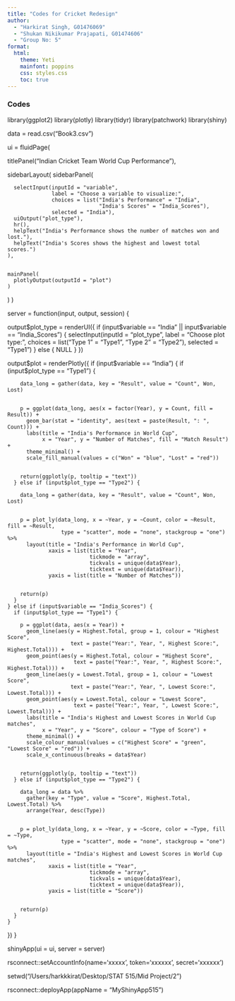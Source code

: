 ```yaml
---
title: "Codes for Cricket Redesign"
author: 
  - "Harkirat Singh, G01476069"
  - "Shukan Nikikumar Prajapati, G01474606"
  - "Group No: 5"
format: 
  html:
    theme: Yeti
    mainfont: poppins
    css: styles.css
    toc: true
---
```


### Codes

library(ggplot2)
library(plotly)
library(tidyr)
library(patchwork)
library(shiny)


data = read.csv("Book3.csv")

ui = fluidPage(
  
  
  titlePanel("Indian Cricket Team World Cup Performance"),
  
  
  sidebarLayout(
    sidebarPanel(
      
      selectInput(inputId = "variable",
                  label = "Choose a variable to visualize:",
                  choices = list("India's Performance" = "India",
                                 "India's Scores" = "India_Scores"),
                  selected = "India"),
      uiOutput("plot_type"),
      hr(),
      helpText("India's Performance shows the number of matches won and lost."),
      helpText("India's Scores shows the highest and lowest total scores.")
    ),
    
    
    mainPanel(
      plotlyOutput(outputId = "plot")
    )
  )
)


server = function(input, output, session) {
  
  
  output$plot_type = renderUI({
    if (input$variable == "India" || input$variable == "India_Scores") {
      selectInput(inputId = "plot_type",
                  label = "Choose plot type:",
                  choices = list("Type 1" = "Type1",
                                 "Type 2" = "Type2"),
                  selected = "Type1")
    } else {
      NULL
    }
  })
  
  
  output$plot = renderPlotly({
    if (input$variable == "India") {
      if (input$plot_type == "Type1") {
        
        data_long = gather(data, key = "Result", value = "Count", Won, Lost)
        
       
        p = ggplot(data_long, aes(x = factor(Year), y = Count, fill = Result)) +
          geom_bar(stat = "identity", aes(text = paste(Result, ": ", Count))) +
          labs(title = "India's Performance in World Cup",
               x = "Year", y = "Number of Matches", fill = "Match Result") +
          theme_minimal() +
          scale_fill_manual(values = c("Won" = "blue", "Lost" = "red"))
        
        
        return(ggplotly(p, tooltip = "text"))
      } else if (input$plot_type == "Type2") {
        
        data_long = gather(data, key = "Result", value = "Count", Won, Lost)
        
        
        p = plot_ly(data_long, x = ~Year, y = ~Count, color = ~Result, fill = ~Result,
                     type = "scatter", mode = "none", stackgroup = "one") %>%
          layout(title = "India's Performance in World Cup",
                 xaxis = list(title = "Year",
                              tickmode = "array",
                              tickvals = unique(data$Year),
                              ticktext = unique(data$Year)),
                 yaxis = list(title = "Number of Matches"))
        
        
        return(p)
      }
    } else if (input$variable == "India_Scores") {
      if (input$plot_type == "Type1") {
        
        p = ggplot(data, aes(x = Year)) +
          geom_line(aes(y = Highest.Total, group = 1, colour = "Highest Score",
                        text = paste("Year:", Year, ", Highest Score:", Highest.Total))) +
          geom_point(aes(y = Highest.Total, colour = "Highest Score",
                         text = paste("Year:", Year, ", Highest Score:", Highest.Total))) +
          geom_line(aes(y = Lowest.Total, group = 1, colour = "Lowest Score",
                        text = paste("Year:", Year, ", Lowest Score:", Lowest.Total))) +
          geom_point(aes(y = Lowest.Total, colour = "Lowest Score",
                         text = paste("Year:", Year, ", Lowest Score:", Lowest.Total))) +
          labs(title = "India's Highest and Lowest Scores in World Cup matches",
               x = "Year", y = "Score", colour = "Type of Score") +
          theme_minimal() +
          scale_colour_manual(values = c("Highest Score" = "green", "Lowest Score" = "red")) +
          scale_x_continuous(breaks = data$Year)
        
        
        return(ggplotly(p, tooltip = "text"))
      } else if (input$plot_type == "Type2") {
        
        data_long = data %>%
          gather(key = "Type", value = "Score", Highest.Total, Lowest.Total) %>%
          arrange(Year, desc(Type)) 
        
        
        p = plot_ly(data_long, x = ~Year, y = ~Score, color = ~Type, fill = ~Type,
                     type = "scatter", mode = "none", stackgroup = "one") %>%
          layout(title = "India's Highest and Lowest Scores in World Cup matches",
                 xaxis = list(title = "Year",
                              tickmode = "array",
                              tickvals = unique(data$Year),
                              ticktext = unique(data$Year)),
                 yaxis = list(title = "Score"))
        
        
        return(p)
      }
    }
  })
}


shinyApp(ui = ui, server = server)

rsconnect::setAccountInfo(name='xxxxx', token='xxxxxx', secret='xxxxxx')

setwd("/Users/harkkkirat/Desktop/STAT 515/Mid Project/2")

rsconnect::deployApp(appName = "MyShinyApp515")
